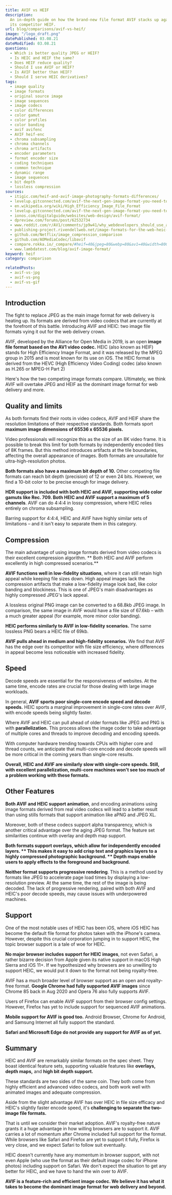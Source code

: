 ```yaml
---
title: AVIF vs HEIF
description:
  An in-depth guide on how the brand-new file format AVIF stacks up against
  its competitor HEIF.
url: blog/comparisons/avif-vs-heif/
image: "/logo_draft.png"
datePublished: 03.08.21
dateModified: 03.08.21
questions:
  - Which is better quality JPEG or HEIF?
  - Is HEIC and HEIF the same?
  - Does HEIF reduce quality?
  - Should I use AVIF or HEIF?
  - Is AVIF better than HEIF?
  - Should I serve HEIC derivatives?
tags:
  - image quality
  - image formats
  - original source image
  - image sequences
  - image codecs
  - color differences
  - color gamut
  - color profiles
  - color banding
  - avif avifenc
  - AVIF heif-enc
  - chroma subsampling
  - chroma channels
  - chroma artifacts
  - encoder parameters
  - format encoder size
  - coding techniques
  - common technique
  - dynamic range
  - image sequences
  - bit depth
  - lossless compression
sources:
  - itigic.com/heif-and-avif-image-photography-formats-differences/
  - levelup.gitconnected.com/avif-the-next-gen-image-format-you-need-to-know-about-631e4476dc71
  - en.wikipedia.org/wiki/High_Efficiency_Image_File_Format
  - levelup.gitconnected.com/avif-the-next-gen-image-format-you-need-to-know-about-631e4476dc71
  - ionos.com/digitalguide/websites/web-design/avif-format/
  - dpreview.com/forums/post/62532734
  - www.reddit.com/r/AV1/comments/jp9w41/why_webdevelopers_should_use_avif_comparison/
  - publishing-project.rivendellweb.net/image-formats-for-the-web-heic-and-avif/
  - github.com/Netflix/image_compression_comparison
  - github.com/AOMediaCodec/libavif
  - compare.rokka.io/_compare/#heif=40&jpeg=80&webp=80&av1=40&width=800
  - www.lambdatest.com/blog/avif-image-format/
keyword: heif
category: comparison

relatedPosts:
  - avif-vs-jpg
  - avif-vs-png
  - avif-vs-gif
---
```


## Introduction

The fight to replace JPEG as the main image format for web delivery is heating up. Its formats are derived from video codecs that are currently at the forefront of this battle. Introducing AVIF and HEIC: two image file formats vying it out for the web delivery crown.

AVIF, developed by the Alliance for Open Media in 2019, is an open **image file format based on the AV1 video codec.** HEIC (also known as HEIF) stands for High Efficiency Image Format, and it was released by the MPEG group in 2015 and is most known for its use on iOS. The HEIC format is derived from the HEVC (High Efficiency Video Coding) codec (also known as H.265 or MPEG-H Part 2)

Here's how the two competing image formats compare. Ultimately, we think AVIF will overtake JPEG and HEIF as the dominant image format for web delivery and more.

## Quality and limits

As both formats find their roots in video codecs, AVIF and HEIF share the resolution limitations of their respective standards. Both formats sport **maximum image dimensions of 65536 x 65536 pixels.**

Video professionals will recognize this as the size of an 8K video frame. It is possible to break this limit for both formats by independently encoded tiles of 8K frames. But this method introduces artifacts at the tile boundaries, affecting the overall appearance of images. Both formats are unsuitable for ultra-high-resolution photos.

**Both formats also have a maximum bit depth of 10\.** Other competing file formats can reach bit depth (precision) of 12 or even 24 bits. However, we find a 10-bit color to be precise enough for image delivery.

**HDR support is included with both HEIC and AVIF, supporting wide color gamuts like Rec. 709. **Both** HEIC and AVIF support a maximum of 5 channels**. AVIF can do 4:4:4 in lossy compression, where HEIC relies entirely on chroma subsampling.

Barring support for 4:4:4, HEIC and AVIF have highly similar sets of limitations – and it isn't easy to separate them in this category.

## Compression

The main advantage of using image formats derived from video codecs is their excellent compression algorithm. ** Both HEIC and AVIF perform excellently in high compressed scenarios.**

**AVIF functions well in low-fidelity situations**, where it can still retain high appeal while keeping file sizes down. High appeal images lack the compression artifacts that make a low-fidelity image look bad, like color banding and blockiness. This is one of JPEG's main disadvantages as highly compressed JPEG's lack appeal.

A lossless original PNG image can be converted to a 68.8kb JPEG image. In comparison, the same image in AVIF would have a file size of 67.6kb – with a much greater appeal (for example, more minor color banding).

**HEIC performs similarly to AVIF in low-fidelity scenarios.** The same lossless PNG bears a HEIC file of 69kb.

**AVIF pulls ahead in medium and high-fidelity scenarios.** We find that AVIF has the edge over its competitor with file size efficiency, where differences in appeal become less noticeable with increased fidelity.

## Speed

Decode speeds are essential for the responsiveness of websites. At the same time, encode rates are crucial for those dealing with large image workloads.

In general, **AVIF sports poor single-core encode speed and decode speeds.** HEIC sports a marginal improvement in single-core rates over AVIF, with encode speeds being slightly faster.

Where AVIF and HEIC can pull ahead of older formats like JPEG and PNG is with **parallelization.** This process allows the image coder to take advantage of multiple cores and threads to improve decoding and encoding speeds.

With computer hardware trending towards CPUs with higher core and thread counts, we anticipate that multi-core encode and decode speeds will be more critical in the coming years than single-core results.

**Overall, HEIC and AVIF are similarly slow with single-core speeds. Still, with excellent parallelization, multi-core machines won't see too much of a problem working with these formats.**

## Other Features

**Both AVIF and HEIC support animation**, and encoding animations using image formats derived from real video codecs will lead to a better result than using stills formats that support animation like aPNG and JPEG XL.

Moreover, both of these codecs support alpha transparency, which is another critical advantage over the aging JPEG format. The feature set similarities continue with overlay and depth map support.

**Both formats support overlays, which allow for independently encoded layers. ** This makes it easy to add crisp text and graphics layers to a highly compressed photographic background. ** Depth maps enable users to apply effects to the foreground and background.**

**Neither format supports progressive rendering**. This is a method used by formats like JPEG to accelerate page load times by displaying a low-resolution preview. At the same time, the rest of the image is being decoded. The lack of progressive rendering, paired with both AVIF and HEIC's poor decode speeds, may cause issues with underpowered machines.

## Support

One of the most notable uses of HEIC has been iOS, where iOS HEIC has become the default file format for photos taken with the iPhone's camera. However, despite this crucial corporation jumping in to support HEIC, the topic browser support is a tale of woe for HEIC.

**No major browser includes support for HEIC images**, not even Safari, a rather bizarre decision from Apple given its native support in macOS High Sierra and iOS 11+. If we hypothesized why browsers are so unwilling to support HEIC, we would put it down to the format not being royalty-free.

AVIF has a much broader level of browser support as an open and royalty-free format. **Google Chrome had fully supported AVIF images** since Chrome 85 back in Aug 2020 and Opera 76 also fully supports AVIF.

Users of Firefox can enable AVIF support from their browser config settings. However, Firefox has yet to include support for sequenced AVIF animations.

**Mobile support for AVIF is good too.** Android Browser, Chrome for Android, and Samsung Internet all fully support the standard.

**Safari and Microsoft Edge do not provide any support for AVIF as of yet.**

## Summary

HEIC and AVIF are remarkably similar formats on the spec sheet. They boast identical feature sets, supporting valuable features like **overlays, depth maps,** and **high bit depth support.**

These standards are two sides of the same coin. They both come from highly efficient and advanced video codecs, and both work well with animated images and adequate compression.

Aside from the slight advantage AVIF has over HEIC in file size efficacy and HEIC's slightly faster encode speed, it's **challenging to separate the two-image file formats.**

That is until we consider their market adoption. AVIF's royalty-free nature grants it a huge advantage in how willing browsers are to support it. AVIF carries a lot of momentum after Chrome included full support for the format. While browsers like Safari and Firefox are yet to support it fully, Firefox is very close, and we expect Safari to follow suit eventually.

HEIC doesn't currently have any momentum in browser support, with not even Apple (who use the format as their default image codec for iPhone photos) including support on Safari. We don't expect the situation to get any better for HEIC, and we have to hand the win over to AVIF.

**AVIF is a feature-rich and efficient image codec. We believe it has what it takes to become the dominant image format for web delivery and beyond.**
